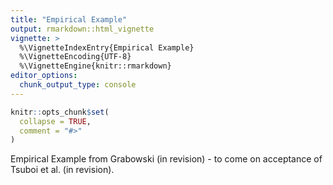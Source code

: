 ```yaml
---
title: "Empirical Example"
output: rmarkdown::html_vignette
vignette: >
  %\VignetteIndexEntry{Empirical Example}
  %\VignetteEncoding{UTF-8}
  %\VignetteEngine{knitr::rmarkdown}
editor_options: 
  chunk_output_type: console
---
```


```r
knitr::opts_chunk$set(
  collapse = TRUE,
  comment = "#>"
)
```

Empirical Example from Grabowski (in revision) - to come on acceptance of Tsuboi et al. (in revision).
